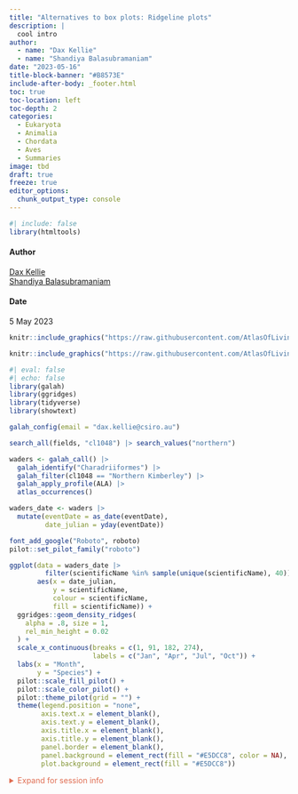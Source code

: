 ```yaml
---
title: "Alternatives to box plots: Ridgeline plots"
description: |
  cool intro
author:
  - name: "Dax Kellie"
  - name: "Shandiya Balasubramaniam"
date: "2023-05-16"
title-block-banner: "#B8573E"
include-after-body: _footer.html
toc: true
toc-location: left
toc-depth: 2
categories:
  - Eukaryota
  - Animalia
  - Chordata
  - Aves
  - Summaries
image: tbd
draft: true
freeze: true
editor_options: 
  chunk_output_type: console
---
```


```r
#| include: false
library(htmltools)
```

<!-- remove metadata section -->
<style>
  #title-block-header.quarto-title-block.default .quarto-title-meta {
      display: none;
  }
</style>



<!-- Author card -->

:::{.author-card}
:::{.author-card-text}

#### Author
[Dax Kellie](https://labs.ala.org.au/about/Kellie_Dax/index.html)  
[Shandiya Balasubramaniam](https://labs.ala.org.au/about/Balasubramaniam_Shandiya/index.html)  

#### Date
5 May 2023

:::

:::{.author-card-image}
```r
knitr::include_graphics("https://raw.githubusercontent.com/AtlasOfLivingAustralia/ala-labs/main/images/people/dax.jpg")
```
:::

:::{.author-card-image}
```r
knitr::include_graphics("https://raw.githubusercontent.com/AtlasOfLivingAustralia/ala-labs/main/images/people/shandiya.jpg")
```
:::

:::

<!------------------------ Post starts here ------------------------>




```r
#| eval: false
#| echo: false
library(galah)
library(ggridges)
library(tidyverse)
library(showtext)

galah_config(email = "dax.kellie@csiro.au")

search_all(fields, "cl1048") |> search_values("northern")

waders <- galah_call() |>
  galah_identify("Charadriiformes") |>
  galah_filter(cl1048 == "Northern Kimberley") |>
  galah_apply_profile(ALA) |>
  atlas_occurrences()

waders_date <- waders |>
  mutate(eventDate = as_date(eventDate),
         date_julian = yday(eventDate))

font_add_google("Roboto", roboto)
pilot::set_pilot_family("roboto")

ggplot(data = waders_date |> 
         filter(scientificName %in% sample(unique(scientificName), 40)),
       aes(x = date_julian, 
           y = scientificName,
           colour = scientificName,
           fill = scientificName)) +
  ggridges::geom_density_ridges(
    alpha = .8, size = 1, 
    rel_min_height = 0.02
  ) + 
  scale_x_continuous(breaks = c(1, 91, 182, 274),
                     labels = c("Jan", "Apr", "Jul", "Oct")) +
  labs(x = "Month", 
       y = "Species") +
  pilot::scale_fill_pilot() +
  pilot::scale_color_pilot() +
  pilot::theme_pilot(grid = "") + 
  theme(legend.position = "none",
        axis.text.x = element_blank(),
        axis.text.y = element_blank(),
        axis.title.x = element_blank(),
        axis.title.y = element_blank(),
        panel.border = element_blank(),
        panel.background = element_rect(fill = "#E5DCC8", color = NA),
        plot.background = element_rect(fill = "#E5DCC8"))

```



<details><summary style = "color: #E06E53;">Expand for session info</summary>

```r
library(sessioninfo)
# save the session info as an object
pkg_sesh <- session_info(pkgs = "attached")
# print it out
pkg_sesh
```

</details>
